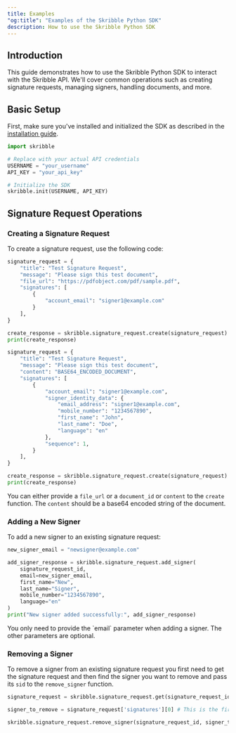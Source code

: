```yaml
---
title: Examples
"og:title": "Examples of the Skribble Python SDK"
description: How to use the Skribble Python SDK
---
```


## Introduction

This guide demonstrates how to use the Skribble Python SDK to interact with the Skribble API. We'll cover common operations such as creating signature requests, managing signers, handling documents, and more.

## Basic Setup

First, make sure you've installed and initialized the SDK as described in the [installation guide](installation).

```python
import skribble

# Replace with your actual API credentials
USERNAME = "your_username"
API_KEY = "your_api_key"

# Initialize the SDK
skribble.init(USERNAME, API_KEY)
```

## Signature Request Operations

### Creating a Signature Request

To create a signature request, use the following code:

<CodeGroup>

```python simple_signature_request.py
signature_request = {
    "title": "Test Signature Request",
    "message": "Please sign this test document",
    "file_url": "https://pdfobject.com/pdf/sample.pdf",
    "signatures": [
        {
            "account_email": "signer1@example.com"
        }
    ],
}

create_response = skribble.signature_request.create(signature_request)
print(create_response)
```


```python extended_signature_request.py
signature_request = {
    "title": "Test Signature Request",
    "message": "Please sign this test document",
    "content": "BASE64_ENCODED_DOCUMENT",
    "signatures": [
        {
            "account_email": "signer1@example.com",
            "signer_identity_data": {
                "email_address": "signer1@example.com",
                "mobile_number": "1234567890",
                "first_name": "John",
                "last_name": "Doe",
                "language": "en"
            },
            "sequence": 1,
        }
    ],
}

create_response = skribble.signature_request.create(signature_request)
print(create_response)
```

</CodeGroup>

You can either provide a `file_url` or a `document_id` or `content` to the `create` function. The `content` should be a base64 encoded string of the document.


### Adding a New Signer

To add a new signer to an existing signature request:

```python
new_signer_email = "newsigner@example.com"

add_signer_response = skribble.signature_request.add_signer(
    signature_request_id,
    email=new_signer_email,
    first_name="New",
    last_name="Signer",
    mobile_number="1234567890",
    language="en"
)
print("New signer added successfully:", add_signer_response)
```

<Tip>
You only need to provide the `email` parameter when adding a signer. The other parameters are optional.
</Tip>

### Removing a Signer

To remove a signer from an existing signature request you first need to get the signature request and then find the signer you want to remove and pass its `sid` to the `remove_signer` function.

```python
signature_request = skribble.signature_request.get(signature_request_id)

signer_to_remove = signature_request['signatures'][0] # This is the first signer in the list

skribble.signature_request.remove_signer(signature_request_id, signer_to_remove['sid'])

```